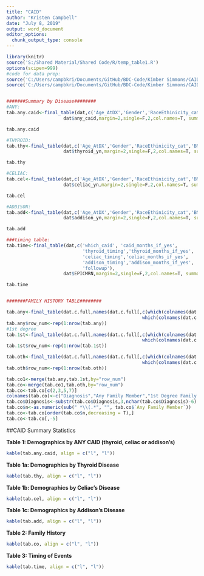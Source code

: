 ```yaml
---
title: "CAID"
author: "Kristen Campbell"
date: "July 8, 2019"
output: word_document
editor_options: 
  chunk_output_type: console
---
```


```r
library(knitr)
source('S:/Shared Material/Shared Code/R/temp_table1.R')
options(scipen=999)
#code for data prep: 
source('C:/Users/campbkri/Documents/GitHub/BDC-Code/Kimber Simmons/CAID/data_prep.R')
source('C:/Users/campbkri/Documents/GitHub/BDC-Code/Kimber Simmons/CAID/family_hx.R')


#######Summary by Disease########
#ANY:
tab.any.caid<-final_table(dat,c('Age_AtDX','Gender','RaceEthinicity_cat','BMI_AtDX'),
                     dat$any_caid,margin=2,single=F,2,col.names=T, summary.stat='mean')

tab.any.caid

#THYROID:
tab.thy<-final_table(dat,c('Age_AtDX','Gender','RaceEthinicity_cat','BMI_AtDX'),
                     dat$thyroid_yn,margin=2,single=F,2,col.names=T, summary.stat='mean')

tab.thy

#CELIAC:
tab.cel<-final_table(dat,c('Age_AtDX','Gender','RaceEthinicity_cat','BMI_AtDX'),
                     dat$celiac_yn,margin=2,single=F,2,col.names=T, summary.stat='mean')

tab.cel

#ADDISON:
tab.add<-final_table(dat,c('Age_AtDX','Gender','RaceEthinicity_cat','BMI_AtDX'),
                     dat$addison_yn,margin=2,single=F,2,col.names=T, summary.stat='mean')

tab.add

###timing table:
tab.time<-final_table(dat,c('which_caid', 'caid_months_if_yes',
                            'thyroid_timing','thyroid_months_if_yes',
                            'celiac_timing','celiac_months_if_yes',
                            'addison_timing','addison_months_if_yes',
                            'followup'),
                     dat$EPICMRN,margin=2,single=F,2,col.names=T, summary.stat='mean')

tab.time


#######FAMILY HISTORY TABLE########

tab.any<-final_table(dat.c.full,names(dat.c.full[,c(which(colnames(dat.c.full)=="Addison.s.disease_Any"):
                                                  which(colnames(dat.c.full)=="Other_Any"))]),dat.c.full$EPICMRN,margin=2,single=T,2,col.names=T, summary.stat='median')
tab.any$row_num<-rep(1:nrow(tab.any))
#1st degree
tab.1st<-final_table(dat.c.full,names(dat.c.full[,c(which(colnames(dat.c.full)=="Addison.s.disease_1stDegree"):
                                                  which(colnames(dat.c.full)=="Other_1stDegree"))]),dat.c.full$EPICMRN,margin=2,single=T,2,col.names=T, summary.stat='median')
tab.1st$row_num<-rep(1:nrow(tab.1st))

tab.oth<-final_table(dat.c.full,names(dat.c.full[,c(which(colnames(dat.c.full)=="Addison.s.disease_Other"):
                                                  which(colnames(dat.c.full)=="Other_Other"))]),dat.c.full$EPICMRN,margin=2,single=T,2,col.names=T, summary.stat='median')
tab.oth$row_num<-rep(1:nrow(tab.oth))

tab.co1<-merge(tab.any,tab.1st,by="row_num")
tab.co<-merge(tab.co1,tab.oth,by="row_num")
tab.co<-tab.co[c(2,3,5,7)]
colnames(tab.co)<-c("Diagnosis","Any Family Member","1st Degree Family Member","Non-1st Degree Family Member")
tab.co$Diagnosis<-substr(tab.co$Diagnosis,3,nchar(tab.co$Diagnosis)-6)
tab.co$n<-as.numeric(sub(" *\\(.*", "", tab.co$`Any Family Member`))
tab.co<-tab.co[order(tab.co$n,decreasing = T),]
tab.co<-tab.co[,-5]

```

##CAID Summary Statistics

**Table 1: Demographics by ANY CAID (thyroid, celiac or addison's)**
```r
kable(tab.any.caid, align = c("l", "l"))
```

**Table 1a: Demographics by Thyroid Disease**
```r
kable(tab.thy, align = c("l", "l"))
```

**Table 1b: Demographics by Celiac's Disease**
```r
kable(tab.cel, align = c("l", "l"))
```

**Table 1c: Demographics by Addison's Disease**
```r
kable(tab.add, align = c("l", "l"))
```

**Table 2: Family History**
```r
kable(tab.co, align = c("l", "l"))
```

**Table 3: Timing of Events**
```r
kable(tab.time, align = c("l", "l"))
```

